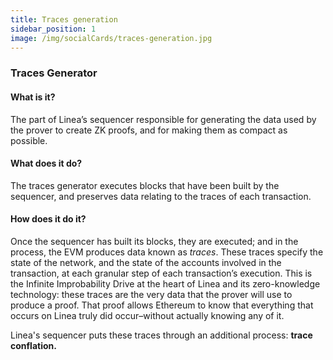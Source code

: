 ```yaml
---
title: Traces generation
sidebar_position: 1
image: /img/socialCards/traces-generation.jpg
---
```


### Traces Generator

#### What is it?

The part of Linea’s sequencer responsible for generating the data used by the prover to create ZK proofs, and for making them as compact as possible.

#### What does it do?

The traces generator executes blocks that have been built by the sequencer, and preserves data relating to the traces of each transaction.

#### How does it do it?

Once the sequencer has built its blocks, they are executed; and in the process, the EVM produces data known as _traces_. These traces specify the state of the network, and the state of the accounts involved in the transaction, at each granular step of each transaction’s execution. This is the Infinite Improbability Drive at the heart of Linea and its zero-knowledge technology: these traces are the very data that the prover will use to produce a proof. That proof allows Ethereum to know that everything that occurs on Linea truly did occur–without actually knowing any of it.

Linea's sequencer puts these traces through an additional process: **trace conflation.**
